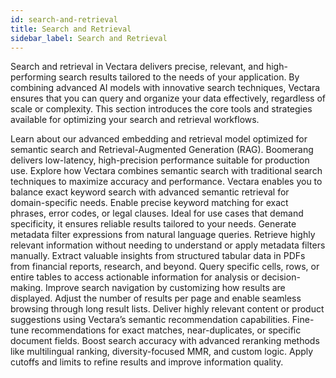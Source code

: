 ```yaml
---
id: search-and-retrieval
title: Search and Retrieval
sidebar_label: Search and Retrieval
---
```



Search and retrieval in Vectara delivers precise, 
relevant, and high-performing search results tailored to the needs of your 
application. By combining advanced AI models with innovative search 
techniques, Vectara ensures that you can query and organize your data 
effectively, regardless of scale or complexity. This section introduces the 
core tools and strategies available for optimizing your search and retrieval 
workflows.

<Grid columns={3}>
  <TopicButton title="Boomerang" href="/docs/learn/boomerang">
    <Spacer size="l" />
    Learn about our advanced embedding and retrieval model optimized for 
    semantic search and Retrieval-Augmented Generation (RAG). 
    <Spacer size="l" />
    Boomerang delivers low-latency, high-precision performance suitable for production use.
    <Spacer size="l" />
  </TopicButton>
  <TopicButton title="Hybrid Search and Retrieval" href="/docs/learn/hybrid-search">
    <Spacer size="l" />
    Explore how Vectara combines semantic search with traditional search 
    techniques to maximize accuracy and performance.
    <Spacer size="l" />
    Vectara enables you to balance exact keyword search with advanced semantic retrieval 
    for domain-specific needs.
  </TopicButton>
  <TopicButton title="Traditional Keyword Search" href="/docs/learn/enable-keyword-text-matching">
    <Spacer size="l" />
    Enable precise keyword matching for exact phrases, error codes, or legal clauses. 
    <Spacer size="l" />
    Ideal for use cases that demand specificity, it ensures reliable results tailored to your needs.
    <Spacer size="l" />
  </TopicButton>
  <TopicButton title="Intelligent Query Rewriting" href="/docs/search-and-retrieval/intelligent-query-rewriting">
    <Spacer size="l" />
    Generate metadata filter expressions from natural language queries.
    <Spacer size="l" />
    Retrieve highly relevant information without needing to understand or apply metadata filters manually.
    <Spacer size="l" />
  </TopicButton>  
  <TopicButton title="Querying Table Data" href="/docs/learn/querying-table-data">
    <Spacer size="l" />
    Extract valuable insights from structured tabular data in PDFs from financial reports, 
    research, and beyond. 
    <Spacer size="l" />
    Query specific cells, rows, or entire tables to access actionable 
    information for analysis or decision-making.
  </TopicButton>
  <TopicButton title="Pagination" href="/docs/learn/semantic-search/enable-pagination">
    <Spacer size="l" />
    Improve search navigation by customizing how results are displayed. 
    <Spacer size="l" />
    Adjust the 
    number of results per page and enable seamless browsing through long result lists.
    <Spacer size="l" />
  </TopicButton>
  <TopicButton title="Recommendation System" href="/docs/learn/recommendation-systems/recommender-overview">
    <Spacer size="l" />
    Deliver highly relevant content or product suggestions using Vectara’s semantic 
    recommendation capabilities. 
    <Spacer size="l" />
    Fine-tune recommendations for exact matches, 
    near-duplicates, or specific document fields.
    <Spacer size="l" />
  </TopicButton>
  <TopicButton title="Rerank Search Results" href="/docs/api-reference/search-apis/reranking">
    <Spacer size="l" />
    Boost search accuracy with advanced reranking methods like multilingual ranking, 
    diversity-focused MMR, and custom logic. 
    <Spacer size="l" />
    Apply cutoffs and limits to refine results 
    and improve information quality.
    <Spacer size="l" />
  </TopicButton>
</Grid>

